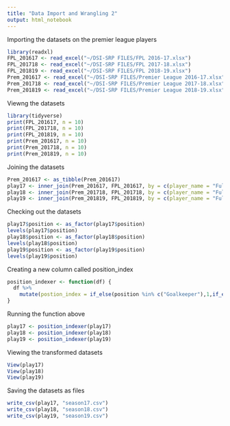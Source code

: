 ```yaml
---
title: "Data Import and Wrangling 2"
output: html_notebook
---
```



Importing the datasets on the premier league players

```r
library(readxl)
FPL_201617 <- read_excel("~/DSI-SRP FILES/FPL 2016-17.xlsx")
FPL_201718 <- read_excel("~/DSI-SRP FILES/FPL 2017-18.xlsx")
FPL_201819 <- read_excel("~/DSI-SRP FILES/FPL 2018-19.xlsx")
Prem_201617 <- read_excel("~/DSI-SRP FILES/Premier League 2016-17.xlsx")
Prem_201718 <- read_excel("~/DSI-SRP FILES/Premier League 2017-18.xlsx")
Prem_201819 <- read_excel("~/DSI-SRP FILES/Premier League 2018-19.xlsx")
```

Viewng the datasets
```r
library(tidyverse)
print(FPL_201617, n = 10)
print(FPL_201718, n = 10)
print(FPL_201819, n = 10)
print(Prem_201617, n = 10)
print(Prem_201718, n = 10)
print(Prem_201819, n = 10)
```

Joining the datasets

```r
Prem_201617 <- as_tibble(Prem_201617)
play17 <- inner_join(Prem_201617, FPL_201617, by = c(player_name = "Full Name"))
play18 <- inner_join(Prem_201718, FPL_201718, by = c(player_name = "Full Name"))
play19 <- inner_join(Prem_201819, FPL_201819, by = c(player_name = "Full Name"))
```

Checking out the datasets
```r
play17$position <- as_factor(play17$position)
levels(play17$position)
play18$position <- as_factor(play18$position)
levels(play18$position)
play19$position <- as_factor(play19$position)
levels(play19$position)
```

Creating a new column called position_index

```r
position_indexer <- function(df) {
  df %>% 
    mutate(postion_index = if_else(position %in% c("Goalkeeper"),1,if_else(position %in% c("Centre-Back", "Left-Back", "Right-Back"),2,if_else(position %in% c("Defensive Midfield", "Central Midfield", "Left Midfield", "Right Midfield", "Midfielder","Attacking Midfield"),3,if_else(position %in% c("Left Winger","Right Winger","Attacking Midfield"),4,if_else(position %in% c("Forward", "Second Striker", "Centre-Forward"),5,0))))))
}
```

Running the function above

```r
play17 <- position_indexer(play17)
play18 <- position_indexer(play18)
play19 <- position_indexer(play19)
```

Viewing the transformed datasets

```r
View(play17)
View(play18)
View(play19)
```

Saving the datasets as files
```r
write_csv(play17, "season17.csv")
write_csv(play18, "season18.csv")
write_csv(play19, "season19.csv")
```

